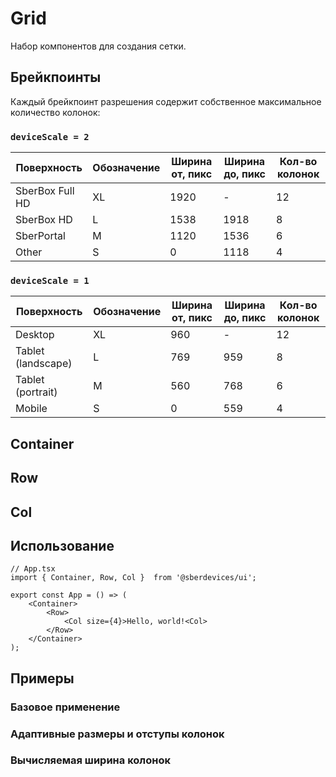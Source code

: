 



<Meta title="Layout/Grid" />

# Grid
Набор компонентов для создания сетки.

## Брейкпоинты
Каждый брейкпоинт разрешения содержит собственное максимальное количество колонок:

### ``deviceScale = 2``
| Поверхность        | Обозначение | Ширина от, пикс | Ширина до, пикс | Кол-во колонок |
| ------------------ |-------------| --------------- | --------------- | -------------- |
| SberBox Full HD    | XL          | 1920            | -               | 12             |
| SberBox HD         | L           | 1538            | 1918            | 8              |
| SberPortal         | M           | 1120            | 1536            | 6              |
| Other              | S           | 0               | 1118            | 4              |

### ``deviceScale = 1``
| Поверхность        | Обозначение | Ширина от, пикс | Ширина до, пикс | Кол-во колонок |
| ------------------ |-------------| --------------- | --------------- | -------------- |
| Desktop            | XL          | 960             | -               | 12             |
| Tablet (landscape) | L           | 769             | 959             | 8              |
| Tablet (portrait)  | M           | 560             | 768             | 6              |
| Mobile             | S           | 0               | 559             | 4              |

## Container
<Description of={Container} />

## Row
<Description of={Row} />

## Col
<Description of={Col} />
<Props of={Col} />

## Использование

```tsx
// App.tsx
import { Container, Row, Col }  from '@sberdevices/ui';

export const App = () => (
    <Container>
        <Row>
            <Col size={4}>Hello, world!<Col>
        </Row>
    </Container>
);
```

## Примеры

### Базовое применение
<Canvas>
    <Story name="Default" story={stories.Default} />
</Canvas>

### Адаптивные размеры и отступы колонок
<Canvas>
    <Story name="Adaptive" story={stories.Adaptive} />
</Canvas>

### Вычисляемая ширина колонок
<Canvas>
    <Story name="Default" story={stories.Calculatable} />
</Canvas>
